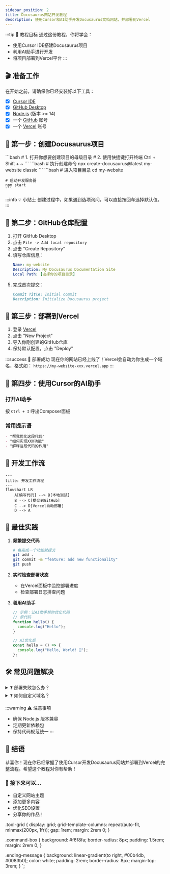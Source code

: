 ```yaml
---
sidebar_position: 2
title: Docusaurus网站开发教程
description: 使用Cursor和AI助手开发Docusaurus文档网站，并部署到Vercel
---
```



:::tip 🎯 教程目标
通过这份教程，你将学会：
- 使用Cursor IDE搭建Docusaurus项目
- 利用AI助手进行开发
- 将项目部署到Vercel平台
:::

## 🎬 准备工作

在开始之前，请确保你已经安装好以下工具：

<div className="tool-grid">

- [x] [Cursor IDE](https://cursor.sh)
- [x] [GitHub Desktop](https://desktop.github.com)
- [x] [Node.js](https://nodejs.org) (版本 >= 14)
- [x] 一个 [GitHub](https://github.com) 账号
- [x] 一个 [Vercel](https://vercel.com) 账号

</div>

## 🌟 第一步：创建Docusaurus项目

<Tabs>
  <TabItem value="step1" label="打开Cursor" default>
    ```bash
    # 1. 打开你想要创建项目的母级目录
    # 2. 使用快捷键打开终端
    Ctrl + Shift + ~
    ```
  </TabItem>
  <TabItem value="step2" label="创建项目">
    ```bash
    # 执行创建命令
    npx create-docusaurus@latest my-website classic
    ```
  </TabItem>
  <TabItem value="step3" label="打开项目">
    ```bash
    # 进入项目目录
    cd my-website
    
    # 启动开发服务器
    npm start
    ```
  </TabItem>
</Tabs>

:::info 💡 小贴士
创建过程中，如果遇到选项询问，可以直接按回车选择默认值。
:::

## 🔗 第二步：GitHub仓库配置

1. 打开 GitHub Desktop
2. 点击 `File -> Add local repository`
3. 点击 "Create Repository"
4. 填写仓库信息：
   ```yaml
   Name: my-website
   Description: My Docusaurus Documentation Site
   Local Path: [选择你的项目目录]
   ```
5. 完成首次提交：
   ```markdown
   Commit Title: Initial commit
   Description: Initialize Docusaurus project
   ```

## 🚀 第三步：部署到Vercel

1. 登录 [Vercel](https://vercel.com)
2. 点击 "New Project"
3. 导入你刚创建的GitHub仓库
4. 保持默认配置，点击 "Deploy"

:::success 🎉 部署成功
现在你的网站已经上线了！Vercel会自动为你生成一个域名，格式如：
`https://my-website-xxx.vercel.app`
:::

## 🤖 第四步：使用Cursor的AI助手

<div className="command-box">

### 打开AI助手
按 `Ctrl + I` 呼出Composer面板

### 常用提示语
```markdown
- "帮我优化这段代码"
- "如何实现XXX功能"
- "解释这段代码的作用"
```

</div>

## 📝 开发工作流

```mermaid
---
title: 开发工作流程
---
flowchart LR
    A[编写代码] --> B[本地测试]
    B --> C[提交到GitHub]
    C --> D[Vercel自动部署]
    D --> A
```

## 🎯 最佳实践

1. **频繁提交代码**
   ```bash
   # 每完成一个功能就提交
   git add .
   git commit -m "feature: add new functionality"
   git push
   ```

2. **实时检查部署状态**
   - 在Vercel面板中监控部署进度
   - 检查部署日志排查问题

3. **善用AI助手**
   ```javascript
   // 示例：让AI助手帮你优化代码
   // 原代码
   function hello() {
     console.log("Hello");
   }
   
   // AI优化后
   const hello = () => {
     console.log("Hello, World! 👋");
   };
   ```

## 🛠️ 常见问题解决

<details>
<summary>❓ 部署失败怎么办？</summary>

1. 检查 `package.json` 中的脚本配置
2. 查看Vercel的构建日志
3. 确保所有依赖都已正确安装

</details>

<details>
<summary>❓ 如何自定义域名？</summary>

1. 在Vercel项目设置中添加域名
2. 配置DNS记录
3. 等待DNS生效

</details>

:::warning ⚠️ 注意事项
- 确保 Node.js 版本兼容
- 定期更新依赖包
- 保持代码规范统一
:::

## 🎉 结语

恭喜你！现在你已经掌握了使用Cursor开发Docusaurus网站并部署到Vercel的完整流程。希望这个教程对你有帮助！

<div className="ending-message">

### 🌈 接下来可以...

- 自定义网站主题
- 添加更多内容
- 优化SEO设置
- 分享你的作品！

</div>

.tool-grid {
  display: grid;
  grid-template-columns: repeat(auto-fit, minmax(200px, 1fr));
  gap: 1rem;
  margin: 2rem 0;
}

.command-box {
  background: #f6f8fa;
  border-radius: 8px;
  padding: 1.5rem;
  margin: 2rem 0;
}

.ending-message {
  background: linear-gradient(to right, #00b4db, #0083b0);
  color: white;
  padding: 2rem;
  border-radius: 8px;
  margin-top: 3rem;
}
`; 